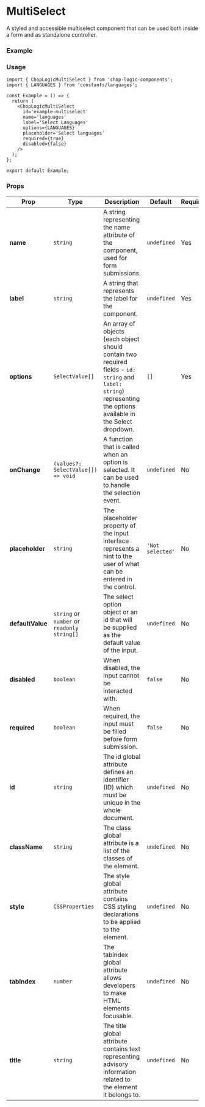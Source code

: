 
<Meta of={MultiSelect} title='MultiSelect' />

# MultiSelect

A styled and accessible multiselect component that can be used both inside a form and as standalone controller.

### Example

<Canvas of={MultiSelect.Default} />

### Usage

```tsx
import { ChopLogicMultiSelect } from 'chop-logic-components';
import { LANGUAGES } from 'constants/languages';

const Example = () => {
  return (
    <ChopLogicMultiSelect
      id='example-multiselect'
      name='languages'
      label='Select Languages'
      options={LANGUAGES}
      placeholder='Select languages'
      required={true}
      disabled={false}
    />
  );
};

export default Example;
```

### Props

| Prop             | Type                                        | Description                                                                                                                                                        | Default          | Required |
|------------------|---------------------------------------------|--------------------------------------------------------------------------------------------------------------------------------------------------------------------|------------------|----------|
| **name**         | `string`                                    | A string representing the name attribute of the component, used for form submissions.                                                                              | `undefined`      | Yes      |
| **label**        | `string`                                    | A string that represents the label for the component.                                                                                                              | `undefined`      | Yes      |
| **options**      | `SelectValue[]`                             | An array of objects (each object should contain two required fields - `id: string` and `label: string`) representing the options available in the Select dropdown. | `[]`             | Yes      |
| **onChange**     | `(values?: SelectValue[]) => void`          | A function that is called when an option is selected. It can be used to handle the selection event.                                                                | `undefined`      | No       |
| **placeholder**  | `string`                                    | The placeholder property of the input interface represents a hint to the user of what can be entered in the control.                                               | `'Not selected'` | No       |
| **defaultValue** | `string` or `number` or `readonly string[]` | The select option object or an id that will be supplied as the default value of the input.                                                                         | `undefined`      | No       |
| **disabled**     | `boolean`                                   | When disabled, the input cannot be interacted with.                                                                                                                | `false`          | No       |
| **required**     | `boolean`                                   | When required, the input must be filled before form submission.                                                                                                    | `false`          | No       |
| **id**           | `string`                                    | The id global attribute defines an identifier (ID) which must be unique in the whole document.                                                                     | `undefined`      | No       |
| **className**    | `string`                                    | The class global attribute is a list of the classes of the element.                                                                                                | `undefined`      | No       |
| **style**        | `CSSProperties`                             | The style global attribute contains CSS styling declarations to be applied to the element.                                                                         | `undefined`      | No       |
| **tabIndex**     | `number`                                    | The tabindex global attribute allows developers to make HTML elements focusable.                                                                                   | `undefined`      | No       |
| **title**        | `string`                                    | The title global attribute contains text representing advisory information related to the element it belongs to.                                                   | `undefined`      | No       |

